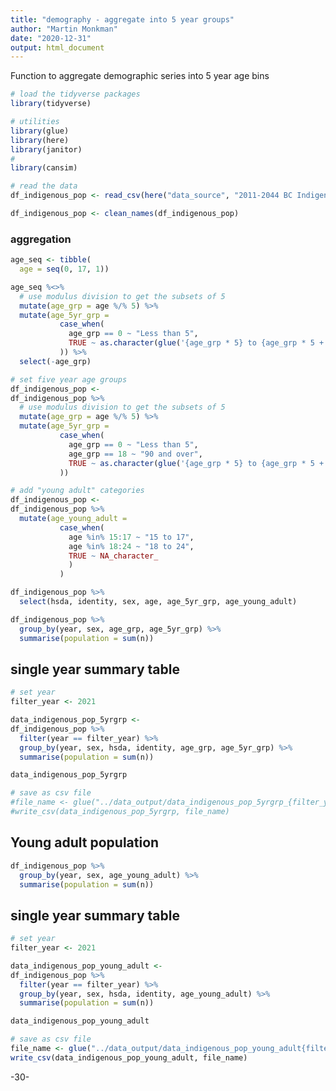```yaml
---
title: "demography - aggregate into 5 year groups"
author: "Martin Monkman"
date: "2020-12-31"
output: html_document
---
```

<!--
Copyright 2020 Province of British Columbia

Licensed under the Apache License, Version 2.0 (the "License");
you may not use this file except in compliance with the License.
You may obtain a copy of the License at

http://www.apache.org/licenses/LICENSE-2.0

Unless required by applicable law or agreed to in writing, software distributed under the License is distributed on an "AS IS" BASIS,
WITHOUT WARRANTIES OR CONDITIONS OF ANY KIND, either express or implied.
See the License for the specific language governing permissions and limitations under the License.
-->


Function to aggregate demographic series into 5 year age bins

```r

# load the tidyverse packages
library(tidyverse)

# utilities
library(glue)
library(here)
library(janitor)
#
library(cansim)


```


```r

# read the data
df_indigenous_pop <- read_csv(here("data_source", "2011-2044 BC Indigenous Population Estimates and Projections 2019-05-06.csv"))

df_indigenous_pop <- clean_names(df_indigenous_pop)

```

### aggregation



```r

age_seq <- tibble(
  age = seq(0, 17, 1))

age_seq %<>% 
  # use modulus division to get the subsets of 5
  mutate(age_grp = age %/% 5) %>% 
  mutate(age_5yr_grp =
           case_when(
             age_grp == 0 ~ "Less than 5",
             TRUE ~ as.character(glue('{age_grp * 5} to {age_grp * 5 + 4}')) 
           )) %>% 
  select(-age_grp)


```


```r

# set five year age groups
df_indigenous_pop <-
df_indigenous_pop %>% 
  # use modulus division to get the subsets of 5
  mutate(age_grp = age %/% 5) %>% 
  mutate(age_5yr_grp =
           case_when(
             age_grp == 0 ~ "Less than 5",
             age_grp == 18 ~ "90 and over",
             TRUE ~ as.character(glue('{age_grp * 5} to {age_grp * 5 + 4}')) 
           )) 

# add "young adult" categories
df_indigenous_pop <- 
df_indigenous_pop %>% 
  mutate(age_young_adult =
           case_when(
             age %in% 15:17 ~ "15 to 17",
             age %in% 18:24 ~ "18 to 24",
             TRUE ~ NA_character_
             ) 
           )

df_indigenous_pop %>% 
  select(hsda, identity, sex, age, age_5yr_grp, age_young_adult)

```

```r

df_indigenous_pop %>% 
  group_by(year, sex, age_grp, age_5yr_grp) %>% 
  summarise(population = sum(n))

```

## single year summary table

```r
# set year
filter_year <- 2021

data_indigenous_pop_5yrgrp <-
df_indigenous_pop %>% 
  filter(year == filter_year) %>% 
  group_by(year, sex, hsda, identity, age_grp, age_5yr_grp) %>% 
  summarise(population = sum(n))

data_indigenous_pop_5yrgrp

# save as csv file
#file_name <- glue("../data_output/data_indigenous_pop_5yrgrp_{filter_year}.csv")
#write_csv(data_indigenous_pop_5yrgrp, file_name)

```


## Young adult population


```r

df_indigenous_pop %>% 
  group_by(year, sex, age_young_adult) %>% 
  summarise(population = sum(n))

```

## single year summary table

```r
# set year
filter_year <- 2021

data_indigenous_pop_young_adult <-
df_indigenous_pop %>% 
  filter(year == filter_year) %>% 
  group_by(year, sex, hsda, identity, age_young_adult) %>% 
  summarise(population = sum(n))

data_indigenous_pop_young_adult

# save as csv file
file_name <- glue("../data_output/data_indigenous_pop_young_adult{filter_year}.csv")
write_csv(data_indigenous_pop_young_adult, file_name)

```

-30-